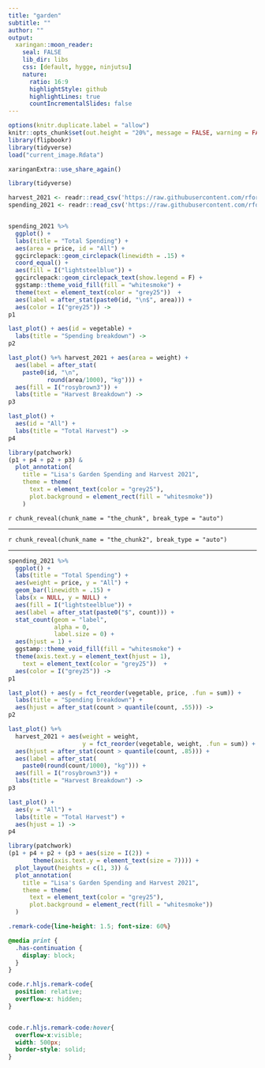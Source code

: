 ```yaml
---
title: "garden"
subtitle: ""
author: ""
output:
  xaringan::moon_reader:
    seal: FALSE
    lib_dir: libs
    css: [default, hygge, ninjutsu]
    nature:
      ratio: 16:9
      highlightStyle: github
      highlightLines: true
      countIncrementalSlides: false
---
```




```r
options(knitr.duplicate.label = "allow")
knitr::opts_chunk$set(out.height = "20%", message = FALSE, warning = FALSE, comment = "", cache = F)
library(flipbookr)
library(tidyverse)
load("current_image.Rdata")
```


```r
xaringanExtra::use_share_again()
```


```r
library(tidyverse)

harvest_2021 <- readr::read_csv('https://raw.githubusercontent.com/rfordatascience/tidytuesday/master/data/2024/2024-05-28/harvest_2021.csv')
spending_2021 <- readr::read_csv('https://raw.githubusercontent.com/rfordatascience/tidytuesday/master/data/2024/2024-05-28/spending_2021.csv')


spending_2021 %>% 
  ggplot() + 
  labs(title = "Total Spending") +
  aes(area = price, id = "All") + 
  ggcirclepack::geom_circlepack(linewidth = .15) + 
  coord_equal() + 
  aes(fill = I("lightsteelblue")) +
  ggcirclepack::geom_circlepack_text(show.legend = F) +
  ggstamp::theme_void_fill(fill = "whitesmoke") + 
  theme(text = element_text(color = "grey25"))  + 
  aes(label = after_stat(paste0(id, "\n$", area))) + 
  aes(color = I("grey25")) -> 
p1

last_plot() + aes(id = vegetable) + 
  labs(title = "Spending breakdown") ->
p2

last_plot() %+% harvest_2021 + aes(area = weight) + 
  aes(label = after_stat(
    paste0(id, "\n", 
           round(area/1000), "kg"))) +
  aes(fill = I("rosybrown3")) + 
  labs(title = "Harvest Breakdown") ->
p3

last_plot() +
  aes(id = "All") + 
  labs(title = "Total Harvest") ->
p4

library(patchwork)
(p1 + p4 + p2 + p3) &
  plot_annotation(
    title = "Lisa's Garden Spending and Harvest 2021", 
    theme = theme(
      text = element_text(color = "grey25"),
      plot.background = element_rect(fill = "whitesmoke"))
    )

```

`r chunk_reveal(chunk_name = "the_chunk", break_type = "auto")`


---


`r chunk_reveal(chunk_name = "the_chunk2", break_type = "auto")`

---

```r
spending_2021 %>% 
  ggplot() + 
  labs(title = "Total Spending") +
  aes(weight = price, y = "All") + 
  geom_bar(linewidth = .15) + 
  labs(x = NULL, y = NULL) +
  aes(fill = I("lightsteelblue")) +
  aes(label = after_stat(paste0("$", count))) + 
  stat_count(geom = "label", 
             alpha = 0, 
             label.size = 0) +
  aes(hjust = 1) +
  ggstamp::theme_void_fill(fill = "whitesmoke") +
  theme(axis.text.y = element_text(hjust = 1), 
    text = element_text(color = "grey25"))  + 
  aes(color = I("grey25")) -> 
p1

last_plot() + aes(y = fct_reorder(vegetable, price, .fun = sum)) + 
  labs(title = "Spending breakdown") + 
  aes(hjust = after_stat(count > quantile(count, .55))) ->
p2

last_plot() %+% 
  harvest_2021 + aes(weight = weight, 
                     y = fct_reorder(vegetable, weight, .fun = sum)) + 
  aes(hjust = after_stat(count > quantile(count, .85))) +
  aes(label = after_stat(
    paste0(round(count/1000), "kg"))) +
  aes(fill = I("rosybrown3")) + 
  labs(title = "Harvest Breakdown") ->
p3

last_plot() +
  aes(y = "All") + 
  labs(title = "Total Harvest") + 
  aes(hjust = 1) ->
p4

library(patchwork)
(p1 + p4 + p2 + (p3 + aes(size = I(2)) + 
       theme(axis.text.y = element_text(size = 7)))) +
  plot_layout(heights = c(1, 3)) &
  plot_annotation(
    title = "Lisa's Garden Spending and Harvest 2021", 
    theme = theme(
      text = element_text(color = "grey25"),
      plot.background = element_rect(fill = "whitesmoke")) 
  ) 

```





```css
.remark-code{line-height: 1.5; font-size: 60%}

@media print {
  .has-continuation {
    display: block;
  }
}

code.r.hljs.remark-code{
  position: relative;
  overflow-x: hidden;
}


code.r.hljs.remark-code:hover{
  overflow-x:visible;
  width: 500px;
  border-style: solid;
}
```

